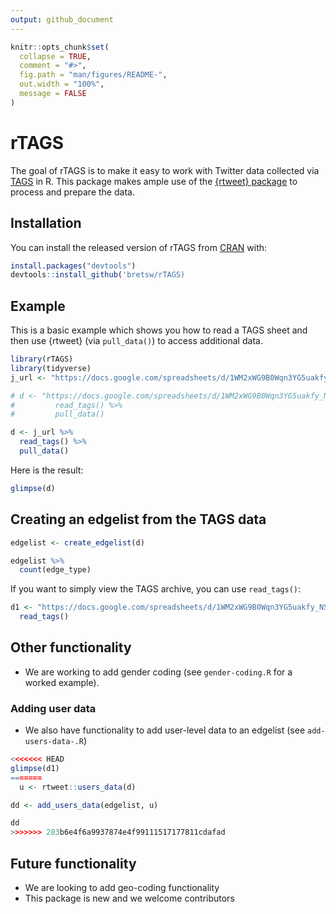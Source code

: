 ```yaml
---
output: github_document
---
```


<!-- README.md is generated from README.Rmd. Please edit that file -->

```r
knitr::opts_chunk$set(
  collapse = TRUE,
  comment = "#>",
  fig.path = "man/figures/README-",
  out.width = "100%",
  message = FALSE
)
```

# rTAGS

The goal of rTAGS is to make it easy to work with Twitter data collected via [TAGS](https://tags.hawksey.info/) in R. This package makes ample use of the [{rtweet} package](https://rtweet.info/) to process and prepare the data.

## Installation

You can install the released version of rTAGS from [CRAN](https://CRAN.R-project.org) with:

``` r
install.packages("devtools")
devtools::install_github('bretsw/rTAGS)
```

## Example

This is a basic example which shows you how to read a TAGS sheet and then use {rtweet} (via `pull_data()`) to access additional data.

```r
library(rTAGS)
library(tidyverse)
j_url <- "https://docs.google.com/spreadsheets/d/1WM2xWG9B0Wqn3YG5uakfy_NSAEzIFP2nEAJ5U_fqufc/edit#gid=8743918"

# d <- "https://docs.google.com/spreadsheets/d/1WM2xWG9B0Wqn3YG5uakfy_NSAEzIFP2nEAJ5U_fqufc/edit#gid=8743918" %>%
#         read_tags() %>% 
#         pull_data()

d <- j_url %>%
  read_tags() %>%
  pull_data()
```

Here is the result:

```r
glimpse(d)
```

## Creating an edgelist from the TAGS data

```r
edgelist <- create_edgelist(d)

edgelist %>% 
  count(edge_type)
```

If you want to simply view the TAGS archive, you can use `read_tags()`:

```r
d1 <- "https://docs.google.com/spreadsheets/d/1WM2xWG9B0Wqn3YG5uakfy_NSAEzIFP2nEAJ5U_fqufc/edit#gid=8743918" %>% 
  read_tags()
```

## Other functionality

- We are working to add gender coding (see `gender-coding.R` for a worked example).

### Adding user data

- We also have functionality to add user-level data to an edgelist (see `add-users-data-.R`)

```r
<<<<<<< HEAD
glimpse(d1)
=======
  u <- rtweet::users_data(d)

dd <- add_users_data(edgelist, u)

dd
>>>>>>> 283b6e4f6a9937874e4f99111517177811cdafad
```

## Future functionality

- We are looking to add geo-coding functionality
- This package is new and we welcome contributors
